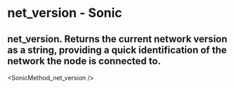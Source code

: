 # net_version - Sonic

## net_version. Returns the current network version as a string, providing a quick identification of the network the node is connected to.


<SonicMethod_net_version />
